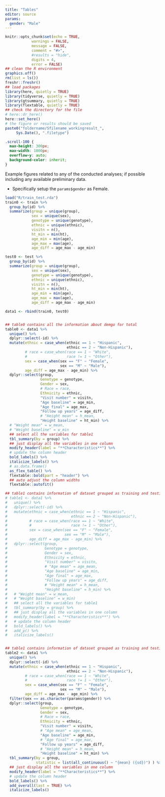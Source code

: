 ```yaml
---
title: "Tables"
editor: source
params: 
  gender: "Male"
---
```


```r
knitr::opts_chunk$set(echo = TRUE,
            warnings = FALSE,
            message = FALSE,
            comment = "#>",
            #results = "hide",
            digits = 4,
            error = FALSE)
## clean the R environment
graphics.off()
rm(list = ls())
freshr::freshr()
## load packages
library(here, quietly = TRUE)
library(tidyverse, quietly = TRUE)
library(gtsummary, quietly = TRUE)
library(flextable, quietly = TRUE)
## check the directory for the file
# here::dr_here()
here::set_here()
# the figure or results should be saved
paste0("foldername/Sfilename_workingresult_",
     Sys.Date(), ".filetype")
```

```css
.scroll-100 {
  max-height: 300px;
  max-width: 1000px;
  overflow-y: auto;
  background-color: inherit;
}
```

Example figures related to any of the conducted analyses; if possible including any available
preliminary data.

- Specifically setup the `params$gender` as Female.


```r
load("R/train_test.rda")
train0 <- train %>%
  group_by(id) %>%
  summarize(group = unique(group),
            sex = unique(sex),
            genotype = unique(genotype),
            ethnic = unique(ethnic),
            visitn = n(),
            ht_min = min(ht),
            age_min = min(age),
            age_max = max(age),
            age_diff = age_max - age_min)

test0 <- test %>% 
  group_by(id) %>%
  summarize(group = unique(group),
            sex = unique(sex),
            genotype = unique(genotype),
            ethnic = unique(ethnic),
            visitn = n(),
            ht_min = min(ht),
            age_min = min(age),
            age_max = max(age),
            age_diff = age_max - age_min)

data1 <- rbind(train0, test0)


## table0 contains all the information about demgo for total
table0 <- data1 %>%
  unique() %>%
  dplyr::select(-id) %>%
  mutate(ethnic = case_when(ethnic == 1 ~ "Hispanic",
                            ethnic == 2 ~ "Non-Hispanic"),
         # race = case_when(race == 1 ~ "White",
         #                  race != 1 ~ "Other"),
         sex = case_when(sex == "F" ~ "Female",
                         sex == "M" ~ "Male"),
         age_diff = age_max - age_min) %>%
  dplyr::select(group,
                Genotype = genotype,
                Gender = sex,
                # Race = race,
                Ethnicity = ethnic,
                "Visit number" = visitn,
                "Age baseline" = age_min, 
                "Age final" = age_max, 
                "Follow up years" = age_diff,
                # "Height mean" = h_mean, 
                "Height baseline" = ht_min) %>% 
  # "Weight mean" = w_mean,
  # "Weight baseline" = w_min
  ## select all the variables for table1
  tbl_summary(by = group) %>%
  ## just display all the variables in one column
  modify_header(label = "**Characteristics**") %>%
  # update the column header
  bold_labels() %>%
  italicize_labels() %>%
  # as.data.frame()
  as_flex_table() %>%
  flextable::bold(part = "header") %>%
  ## auto adjust the column widths
  flextable::autofit()

## table1 contains information of dataset grouped as training and testing
# table1 <- data1 %>%
#   unique() %>%
#   dplyr::select(-id) %>%
#   mutate(ethnic = case_when(ethnic == 1 ~ "Hispanic",
#                             ethnic == 2 ~ "Non-Hispanic"),
#          # race = case_when(race == 1 ~ "White",
#          #                  race != 1 ~ "Other"),
#          sex = case_when(sex == "F" ~ "Female",
#                          sex == "M" ~ "Male"),
#          age_diff = age_max - age_min) %>% 
#   dplyr::select(group,
#                 Genotype = genotype,
#                 Gender = sex,
#                 Ethnicity = ethnic,
#                 "Visit number" = visitn,
#                 # "Age mean" = age_mean, 
#                 "Age baseline" = age_min, 
#                 "Age final" = age_max, 
#                 "Follow up years" = age_diff,
#                 # "Height mean" = h_mean, 
#                 "Height baseline" = h_min) %>% 
#   # "Weight mean" = w_mean,
#   # "Weight baseline" = w_min)
#   ## select all the variables for table1
#   tbl_summary(by = group) %>%
#   ## just display all the variables in one column
#   modify_header(label = "**Characteristics**") %>%
#   # update the column header
#   bold_labels() %>%
#   add_p() %>%
#   italicize_labels()


## table1 contains information of dataset grouped as training and testing
table2 <- data1 %>%
  unique() %>%
  dplyr::select(-id) %>%
  mutate(ethnic = case_when(ethnic == 1 ~ "Hispanic",
                            ethnic == 2 ~ "Non-Hispanic"),
         # race = case_when(race == 1 ~ "White",
         #                  race != 1 ~ "Other"),
         sex = case_when(sex == "F" ~ "Female",
                         sex == "M" ~ "Male"),
         age_diff = age_max - age_min) %>% 
  filter(sex == as.character(params$gender)) %>%
  dplyr::select(group,
                Genotype = genotype,
                Gender = sex,
                # Race = race,
                Ethnicity = ethnic,
                "Visit number" = visitn,
                # "Age mean" = age_mean, 
                "Age baseline" = age_min, 
                # "Age final" = age_max, 
                "Follow up years" = age_diff,
                # "Height mean" = h_mean, 
                "Height baseline" = ht_min) %>% 
  tbl_summary(by = group,
              statistic = list(all_continuous() ~ "{mean} ({sd})") ) %>%
  ## just display all the variables in one column
  modify_header(label = "**Characteristics**") %>%
  # update the column header
  bold_labels() %>%
  add_overall(last = TRUE) %>%
  italicize_labels() 

```


<!-- # ```{r} -->
<!-- # library(tinytable) -->
<!-- # filename <- file.path("female_table1.typ") -->
<!-- # table2 |> as.data.frame() |> tt(theme = "void") |> save_tt(filename) -->
<!-- # ``` -->